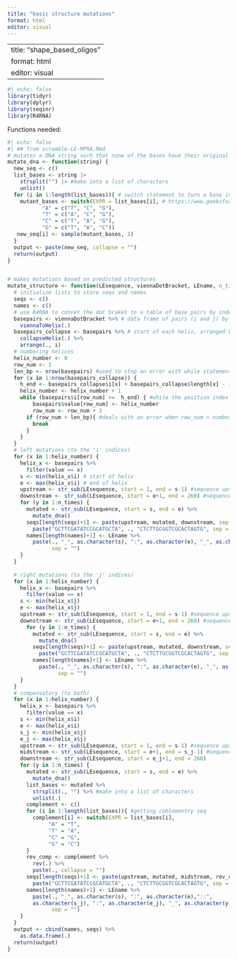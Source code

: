 ```yaml
---
title: "basic structure mutations"
format: html
editor: visual
---
```


---
title: "shape_based_oligos"
format: html
editor: visual
---

```r
#| echo: false
library(tidyr)
library(dplyr)
library(seqinr)
library(R4RNA)
```

Functions needed:

```r
#| echo: false
#| ## from scramble-LE-MPRA.Rmd
# mutates a DNA string such that none of the bases have their original identity
mutate_dna <- function(string) {
  new_seq <- c()
  list_bases <- string |>
    strsplit("") |> #make into a list of characters
    unlist()
  for (i in 1:length(list_bases)){ # switch statement to turn a base into any base that is not the orginal, more compact than many if statements
    mutant_bases <- switch(EXPR = list_bases[i], # https://www.geeksforgeeks.org/switch-case-in-r/ example 2
           "A" = c("T", "C", "G"),
           "T" = c("A", "C", "G"),
           "C" = c("T", "A", "G"),
           "G" = c("T", "A", "C"))
   new_seq[i] <- sample(mutant_bases, 1)
  }
  output <- paste(new_seq, collapse = "")
  return(output)
}


# makes mutations based on predicted structures
mutate_structure <- function(LEsequence, viennaDotBracket, LEname, n_times = 3) { ##! add n_times for loop outside everything else
  # initialize lists to store seqs and names
  seqs <- c()
  names <- c()
  # use R4RNA to convet the dot braket to a table of base pairs by index
  basepairs <- viennaDotBracket %>% # data frame of pairs (i and j) by position
    viennaToHelix(.)
  basepairs_collapse <- basepairs %>% # start of each helix, arranged by index of the the "left" strand
    collapseHelix(.) %>%
    arrange(., i)
  # numbering helices
  helix_number <- 0
  row_num <- 1
  len_bp <- nrow(basepairs) #used to stop an error with while statement
  for (x in 1:nrow(basepairs_collapse)) {
    h_end <- basepairs_collapse$i[x] + basepairs_collapse$length[x] - 1 #calc helix end
    helix_number <- helix_number + 1
    while (basepairs$i[row_num] <=  h_end) { #while the position index is <= helix end index
        basepairs$value[row_num] <- helix_number
        row_num <- row_num + 1
      if (row_num > len_bp){ #deals with an error when row_num > number of rows in the df
        break
      }
    }
  }
  # left mutations (to the 'i' indices)
  for (x in 1:helix_number) {
    helix_x <- basepairs %>%
      filter(value == x)
    s <- min(helix_x$i) # start of helix
    e <- max(helix_x$i) # end of helix
    upstream <- str_sub(LEsequence, start = 1, end = s-1) #sequence upstream of window
    downstream <- str_sub(LEsequence, start = e+1, end = 260) #sequence downstream of window
    for (y in 1:n_times) {
      mutated <- str_sub(LEsequence, start = s, end = e) %>%
        mutate_dna()
      seqs[length(seqs)+1] <- paste(upstream, mutated, downstream, sep = "") %>% #append sequence to list
        paste("GCTTCGATATCCGCATGCTA", ., "CTCTTGCGGTCGCACTAGTG", sep = "") #add PCR handles
      names[length(names)+1] <- LEname %>%
        paste(., "_", as.character(s), ":", as.character(e), "_", as.character(y), #based on "n_times variable"
              sep = "")
    }
  }
  
  # right mutations (to the 'j' indices)
  for (x in 1:helix_number) {
    helix_x <- basepairs %>%
      filter(value == x)
    s <- min(helix_x$j)
    e <- max(helix_x$j)
    upstream <- str_sub(LEsequence, start = 1, end = s-1) #sequence upstream of window
    downstream <- str_sub(LEsequence, start = e+1, end = 260) #sequence downstream of window
      for (y in 1:n_times) {
        mutated <- str_sub(LEsequence, start = s, end = e) %>%
          mutate_dna()
        seqs[length(seqs)+1] <- paste(upstream, mutated, downstream, sep = "") %>% #append sequence to list
          paste("GCTTCGATATCCGCATGCTA", ., "CTCTTGCGGTCGCACTAGTG", sep = "") #add PCR handles
        names[length(names)+1] <- LEname %>%
          paste(., "_", as.character(s), ":", as.character(e), "_", as.character(y), #based on "n_times variable"
                sep = "")
    }
  }
  # compensatory (to both)
  for (x in 1:helix_number) {
    helix_x <- basepairs %>%
      filter(value == x)
    s <- min(helix_x$i)
    e <- max(helix_x$i)
    s_j <- min(helix_x$j)
    e_j <- max(helix_x$j)
    upstream <- str_sub(LEsequence, start = 1, end = s-1) #sequence upstream of window
    midstream <- str_sub(LEsequence, start = e+1, end = s_j-1) #sequence between helicies
    downstream <- str_sub(LEsequence, start = e_j+1, end = 260)
    for (y in 1:n_times) {
      mutated <- str_sub(LEsequence, start = s, end = e) %>%
        mutate_dna()
      list_bases <- mutated %>%
        strsplit(., "") %>% #make into a list of characters
        unlist(.)
      complement <- c()
      for (i in 1:length(list_bases)){ #getting comlementry seq
        complement[i] <- switch(EXPR = list_bases[i], 
             "A" = "T",
             "T" = "A",
             "C" = "G",
             "G" = "C")
      }
      rev_comp <- complement %>%
        rev(.) %>%
        paste(., collapse = "")
      seqs[length(seqs)+1] <- paste(upstream, mutated, midstream, rev_comp, downstream, sep = "") %>% #append sequence to list # complement should be rev_comp?
        paste("GCTTCGATATCCGCATGCTA", ., "CTCTTGCGGTCGCACTAGTG", sep = "") #add PCR handles
      names[length(names)+1] <- LEname %>%
        paste(., "_", as.character(s), ":", as.character(e),"::", 
        as.character(s_j), ":", as.character(e_j), "_", as.character(y), #based on "n_times variable"
              sep = "")
    }
  }
  output <- cbind(names, seqs) %>%
    as.data.frame(.)
  return(output)
}
```

